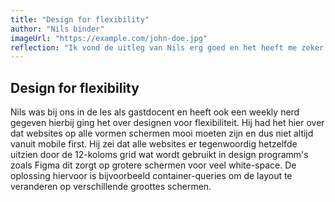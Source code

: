 ```yaml
---
title: "Design for flexibility"
author: "Nils binder"
imageUrl: "https://example.com/john-doe.jpg"
reflection: "Ik vond de uitleg van Nils erg goed en het heeft me zeker aan het denken gezet. Het deed me ook beseffen dat het eigenlijk best raar is om op een groter scherm zoveel witte ruimte over te laten terwijl je er juist creative dingen mee kan doen. Ik ga in de toekomst bij het designen verder kijken dan wat altijd de standaard is."
---
```


## Design for flexibility

Nils was bij ons in de les als gastdocent en heeft ook een weekly nerd gegeven hierbij ging het over designen voor flexibiliteit. Hij had het hier over dat websites op alle vormen schermen mooi moeten zijn en dus niet altijd vanuit mobile first.
Hij zei dat alle websites er tegenwoordig hetzelfde uitzien door de 12-koloms grid wat wordt gebruikt in design programm's zoals Figma dit zorgt op grotere schermen voor veel white-space. De oplossing hiervoor is bijvoorbeeld container-queries om de layout te veranderen op verschillende groottes schermen.

